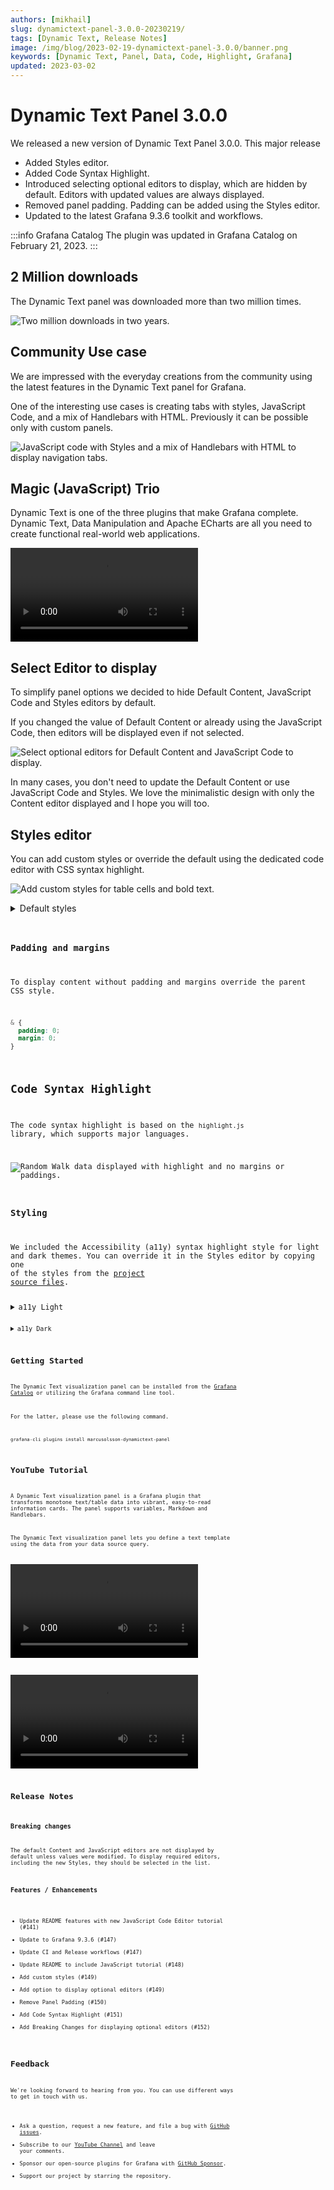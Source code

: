 ```yaml
---
authors: [mikhail]
slug: dynamictext-panel-3.0.0-20230219/
tags: [Dynamic Text, Release Notes]
image: /img/blog/2023-02-19-dynamictext-panel-3.0.0/banner.png
keywords: [Dynamic Text, Panel, Data, Code, Highlight, Grafana]
updated: 2023-03-02
---
```



# Dynamic Text Panel 3.0.0

We released a new version of Dynamic Text Panel 3.0.0. This major release

- Added Styles editor.
- Added Code Syntax Highlight.
- Introduced selecting optional editors to display, which are hidden by default. Editors with updated values are always displayed.
- Removed panel padding. Padding can be added using the Styles editor.
- Updated to the latest Grafana 9.3.6 toolkit and workflows.

:::info Grafana Catalog
The plugin was updated in Grafana Catalog on February 21, 2023.
:::

## 2 Million downloads

The Dynamic Text panel was downloaded more than two million times.

<Image
  title="Two million downloads in two years."
  src="/img/blog/2023-02-19-dynamictext-panel-3.0.0/downloads.png"
  lazy={false}
/>

## Community Use case

We are impressed with the everyday creations from the community using the latest features in the Dynamic Text panel for Grafana.

One of the interesting use cases is creating tabs with styles, JavaScript Code, and a mix of Handlebars with HTML. Previously it can be possible only with custom panels.

<Image
  title="JavaScript code with Styles and a mix of Handlebars with HTML to display navigation tabs."
  src="/img/blog/2023-02-19-dynamictext-panel-3.0.0/example.png"
/>

## Magic (JavaScript) Trio

Dynamic Text is one of the three plugins that make Grafana complete. Dynamic Text, Data Manipulation and Apache ECharts are all you need to create functional real-world web applications.

<Video
  src="https://www.youtube.com/embed/wPr4gZYzUVA"
  title="Dynamic Text, Data Manipulation and Apache ECharts plugins."
/>

## Select Editor to display

To simplify panel options we decided to hide Default Content, JavaScript Code and Styles editors by default.

If you changed the value of Default Content or already using the JavaScript Code, then editors will be displayed even if not selected.

<Image
  title="Select optional editors for Default Content and JavaScript Code to display."
  src="/img/blog/2023-02-19-dynamictext-panel-3.0.0/select.png"
/>

In many cases, you don't need to update the Default Content or use JavaScript Code and Styles. We love the minimalistic design with only the Content editor displayed and I hope you will too.

## Styles editor

You can add custom styles or override the default using the dedicated code editor with CSS syntax highlight.

<Image
  title="Add custom styles for table cells and bold text."
  src="/img/blog/2023-02-19-dynamictext-panel-3.0.0/styles.png"
/>

<details>
  <summary>Default styles</summary>

<Code
  url="https://github.com/VolkovLabs/volkovlabs-dynamictext-panel/blob/main/src/styles.ts"
  language="js"
/>

</details>

### Padding and margins

To display content without padding and margins override the parent CSS style.

```css
& {
  padding: 0;
  margin: 0;
}
```

## Code Syntax Highlight

The code syntax highlight is based on the `highlight.js` library, which supports major languages.

<Image
  title="Random Walk data displayed with highlight and no margins or paddings."
  src="/img/blog/2023-02-19-dynamictext-panel-3.0.0/highlight.png"
/>

### Styling

We included the Accessibility (a11y) syntax highlight style for light and dark themes. You can override it in the Styles editor by copying one of the styles from the [project source files](https://github.com/highlightjs/highlight.js/tree/main/src/styles).

<details>
  <summary>a11y Light</summary>

<Code
  url="https://github.com/highlightjs/highlight.js/blob/main/src/styles/a11y-light.css"
  language="css"
/>

</details>

<details>
  <summary>a11y Dark</summary>

<Code
  url="https://github.com/highlightjs/highlight.js/blob/main/src/styles/a11y-dark.css"
  language="css"
/>

</details>

## Getting Started

The Dynamic Text visualization panel can be installed from the [Grafana Catalog](https://grafana.com/grafana/plugins/marcusolsson-dynamictext-panel/) or utilizing the Grafana command line tool.

For the latter, please use the following command.

```bash
grafana-cli plugins install marcusolsson-dynamictext-panel
```

## YouTube Tutorial

A Dynamic Text visualization panel is a Grafana plugin that transforms monotone text/table data into vibrant, easy-to-read information cards. The panel supports variables, Markdown and Handlebars.

The Dynamic Text visualization panel lets you define a text template using the data from your data source query.

<Video
  src="https://www.youtube.com/embed/MpNZ4Yl-p0U"
  title="Markdown, HTML and Handlebars to transform data visualizations."
/>

<Video
  src="https://www.youtube.com/embed/lJqk5Gobec4"
  title="JavaScript code in the Dynamic text panel."
/>

## Release Notes

### Breaking changes

The default Content and JavaScript editors are not displayed by default unless values were modified.
To display required editors, including the new Styles, they should be selected in the list.

### Features / Enhancements

- Update README features with new JavaScript Code Editor tutorial (#141)
- Update to Grafana 9.3.6 (#147)
- Update CI and Release workflows (#147)
- Update README to include JavaScript tutorial (#148)
- Add custom styles (#149)
- Add option to display optional editors (#149)
- Remove Panel Padding (#150)
- Add Code Syntax Highlight (#151)
- Add Breaking Changes for displaying optional editors (#152)

## Feedback

We're looking forward to hearing from you. You can use different ways to get in touch with us.

- Ask a question, request a new feature, and file a bug with [GitHub issues](https://github.com/volkovlabs/volkovlabs-dynamictext-panel/issues/new/choose).
- Subscribe to our [YouTube Channel](https://www.youtube.com/@volkovlabs) and leave your comments.
- Sponsor our open-source plugins for Grafana with [GitHub Sponsor](https://github.com/sponsors/VolkovLabs).
- Support our project by starring the repository.
